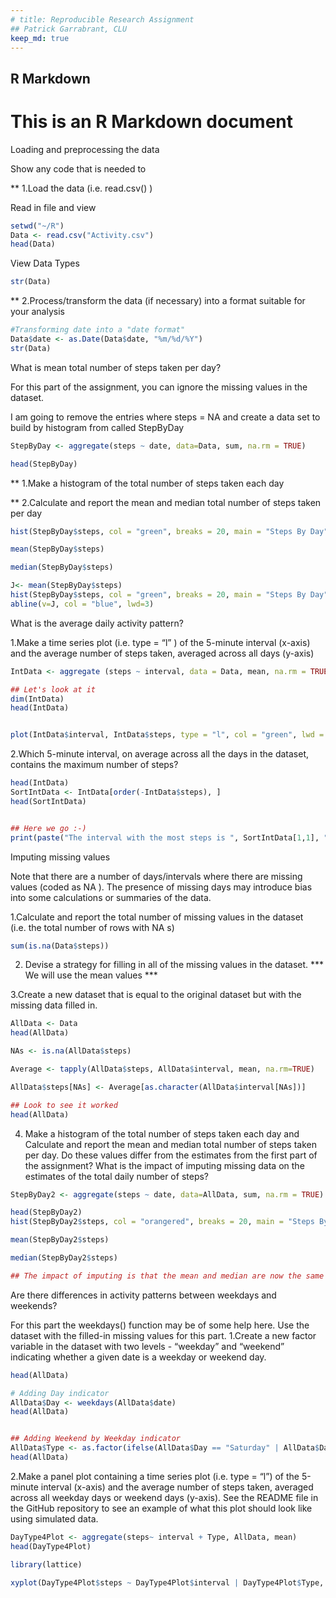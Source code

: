 ---
# title: Reproducible Research Assignment
## Patrick Garrabrant, CLU
keep_md: true
---
##           R Markdown

# This is an R Markdown document
Loading and preprocessing the data

Show any code that is needed to

** 1.Load the data (i.e.  read.csv() )


Read in file and view
```{r, echo=TRUE}
setwd("~/R")
Data <- read.csv("Activity.csv")
head(Data)

```

View Data Types
```{r, echo=TRUE}

str(Data)
```

** 2.Process/transform the data (if necessary) into a format suitable for your analysis
```{r, echo=TRUE}

#Transforming date into a "date format"
Data$date <- as.Date(Data$date, "%m/%d/%Y")
str(Data)
```

What is mean total number of steps taken per day?

For this part of the assignment, you can ignore the missing values in the dataset.


I am going to remove the entries where steps = NA and create a data set to build by histogram from called StepByDay

```{r, echo=TRUE}

StepByDay <- aggregate(steps ~ date, data=Data, sum, na.rm = TRUE)

head(StepByDay)
```

** 1.Make a histogram of the total number of steps taken each day


** 2.Calculate and report the mean and median total number of steps taken per day

```{r, echo=TRUE}

hist(StepByDay$steps, col = "green", breaks = 20, main = "Steps By Day", xlab = "Steps", ylab = "Days")

mean(StepByDay$steps)

median(StepByDay$steps)

J<- mean(StepByDay$steps)
hist(StepByDay$steps, col = "green", breaks = 20, main = "Steps By Day", xlab = "Steps (mean in blue)", ylab = "Days")
abline(v=J, col = "blue", lwd=3)

```

What is the average daily activity pattern?

1.Make a time series plot (i.e.  type = "l" ) of the 5-minute interval (x-axis) and the average number of steps taken, averaged across all days (y-axis)

```{r, echo=TRUE}

IntData <- aggregate (steps ~ interval, data = Data, mean, na.rm = TRUE)

## Let's look at it
dim(IntData)
head(IntData)


plot(IntData$interval, IntData$steps, type = "l", col = "green", lwd = 2, main = "Average Daily Activity Pattern by Interval", xlab = "Interval", ylab = "STEPS")

```

2.Which 5-minute interval, on average across all the days in the dataset, contains the maximum number of steps?
```{r, echo=TRUE}
head(IntData)
SortIntData <- IntData[order(-IntData$steps), ]
head(SortIntData)


## Here we go :-)
print(paste("The interval with the most steps is ", SortIntData[1,1], " it has ", SortIntData[1,2], " steps"))


```
Imputing missing values

Note that there are a number of days/intervals where there are missing values (coded as  NA ). The presence of missing days may introduce bias into some calculations or summaries of the data.

1.Calculate and report the total number of missing values in the dataset (i.e. the total number of rows with  NA s)

```{r, echo=TRUE}

sum(is.na(Data$steps))

```


2. Devise a strategy for filling in all of the missing values in the dataset. *** We will use the mean values ***


3.Create a new dataset that is equal to the original dataset but with the missing data filled in.

```{r, echo=TRUE}

AllData <- Data
head(AllData)

NAs <- is.na(AllData$steps)

Average <- tapply(AllData$steps, AllData$interval, mean, na.rm=TRUE)

AllData$steps[NAs] <- Average[as.character(AllData$interval[NAs])]

## Look to see it worked
head(AllData)

```

4. Make a histogram of the total number of steps taken each day and Calculate and report the mean and median total number of steps taken per day. Do these values differ from the estimates from the first part of the assignment? What is the impact of imputing missing data on the estimates of the total daily number of steps?

```{r, echo=TRUE}
StepByDay2 <- aggregate(steps ~ date, data=AllData, sum, na.rm = TRUE)

head(StepByDay2)
hist(StepByDay2$steps, col = "orangered", breaks = 20, main = "Steps By Day without NA", xlab = "Steps", ylab = "Days")

mean(StepByDay2$steps)

median(StepByDay2$steps)

## The impact of imputing is that the mean and median are now the same value.
```
Are there differences in activity patterns between weekdays and weekends?

For this part the weekdays() function may be of some help here. Use the dataset with the filled-in missing values for this part.
1.Create a new factor variable in the dataset with two levels - "weekday" and "weekend" indicating whether a given date is a weekday or weekend day.

```{r, echo=TRUE}
head(AllData)

# Adding Day indicator
AllData$Day <- weekdays(AllData$date)
head(AllData)


## Adding Weekend by Weekday indicator
AllData$Type <- as.factor(ifelse(AllData$Day == "Saturday" | AllData$Day == "Sunday", "Weekend", "Weekday"))
head(AllData)


```



2.Make a panel plot containing a time series plot (i.e. type = "l") of the 5-minute interval (x-axis) and the average number of steps taken, averaged across all weekday days or weekend days (y-axis). See the README file in the GitHub repository to see an example of what this plot should look like using simulated data.
```{r, echo=TRUE}
DayType4Plot <- aggregate(steps~ interval + Type, AllData, mean)
head(DayType4Plot)

library(lattice)

xyplot(DayType4Plot$steps ~ DayType4Plot$interval | DayType4Plot$Type, DayType4Plot, type = "l", layout = c(1,2), xlab = "5 Minute Interval", ylab = "Steps")

```